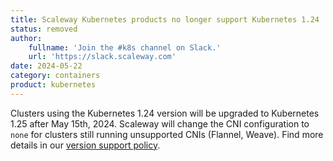 ```yaml
---
title: Scaleway Kubernetes products no longer support Kubernetes 1.24
status: removed
author:
    fullname: 'Join the #k8s channel on Slack.'
    url: 'https://slack.scaleway.com'
date: 2024-05-22
category: containers
product: kubernetes
---
```


Clusters using the Kubernetes 1.24 version will be upgraded to Kubernetes 1.25 after May 15th, 2024.
Scaleway will change the CNI configuration to `none` for clusters still running unsupported CNIs (Flannel, Weave).
Find more details in our [version support policy](https://www.scaleway.com/en/docs/containers/kubernetes/reference-content/version-support-policy/#supported-container-network-interfaces-cni/).

